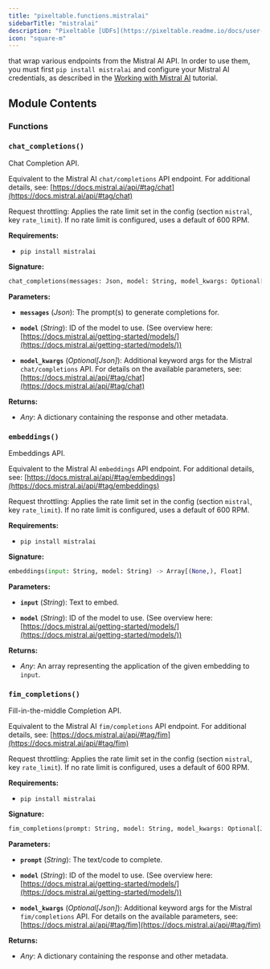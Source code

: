 ```yaml
---
title: "pixeltable.functions.mistralai"
sidebarTitle: "mistralai"
description: "Pixeltable [UDFs](https://pixeltable.readme.io/docs/user-defined-functions-udfs)"
icon: "square-m"
---
```


that wrap various endpoints from the Mistral AI API. In order to use them, you must first `pip install mistralai` and configure your Mistral AI credentials, as described in the [Working with Mistral AI](https://pixeltable.readme.io/docs/working-with-mistralai) tutorial.


## Module Contents

### Functions

### `chat_completions()`

Chat Completion API.


Equivalent to the Mistral AI `chat/completions` API endpoint. For additional details, see: [https://docs.mistral.ai/api/#tag/chat](https://docs.mistral.ai/api/#tag/chat)

Request throttling: Applies the rate limit set in the config (section `mistral`, key `rate_limit`). If no rate limit is configured, uses a default of 600 RPM.

**Requirements:**

- `pip install mistralai`


**Signature:**

```python
chat_completions(messages: Json, model: String, model_kwargs: Optional[Json]) -> Json
```

**Parameters:**

- **`messages`** (*Json*): The prompt(s) to generate completions for.

- **`model`** (*String*): ID of the model to use. (See overview here: [https://docs.mistral.ai/getting-started/models/](https://docs.mistral.ai/getting-started/models/))

- **`model_kwargs`** (*Optional[Json]*): Additional keyword args for the Mistral `chat/completions` API. For details on the available parameters, see: [https://docs.mistral.ai/api/#tag/chat](https://docs.mistral.ai/api/#tag/chat)


**Returns:**

- *Any*: A dictionary containing the response and other metadata.


### `embeddings()`

Embeddings API.


Equivalent to the Mistral AI `embeddings` API endpoint. For additional details, see: [https://docs.mistral.ai/api/#tag/embeddings](https://docs.mistral.ai/api/#tag/embeddings)

Request throttling: Applies the rate limit set in the config (section `mistral`, key `rate_limit`). If no rate limit is configured, uses a default of 600 RPM.

**Requirements:**

- `pip install mistralai`


**Signature:**

```python
embeddings(input: String, model: String) -> Array[(None,), Float]
```

**Parameters:**

- **`input`** (*String*): Text to embed.

- **`model`** (*String*): ID of the model to use. (See overview here: [https://docs.mistral.ai/getting-started/models/](https://docs.mistral.ai/getting-started/models/))


**Returns:**

- *Any*: An array representing the application of the given embedding to `input`.


### `fim_completions()`

Fill-in-the-middle Completion API.


Equivalent to the Mistral AI `fim/completions` API endpoint. For additional details, see: [https://docs.mistral.ai/api/#tag/fim](https://docs.mistral.ai/api/#tag/fim)

Request throttling: Applies the rate limit set in the config (section `mistral`, key `rate_limit`). If no rate limit is configured, uses a default of 600 RPM.

**Requirements:**

- `pip install mistralai`


**Signature:**

```python
fim_completions(prompt: String, model: String, model_kwargs: Optional[Json]) -> Json
```

**Parameters:**

- **`prompt`** (*String*): The text/code to complete.

- **`model`** (*String*): ID of the model to use. (See overview here: [https://docs.mistral.ai/getting-started/models/](https://docs.mistral.ai/getting-started/models/))

- **`model_kwargs`** (*Optional[Json]*): Additional keyword args for the Mistral `fim/completions` API. For details on the available parameters, see: [https://docs.mistral.ai/api/#tag/fim](https://docs.mistral.ai/api/#tag/fim)


**Returns:**

- *Any*: A dictionary containing the response and other metadata.


